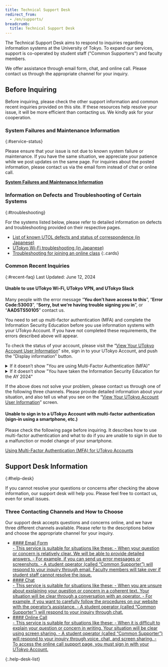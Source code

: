 ```yaml
---
title: Technical Support Desk
redirect_from:
  - /en/supports/
breadcrumb:
  title: Technical Support Desk
---
```



<Emergency />

The Technical Support Desk aims to respond to inquiries regarding information systems at the University of Tokyo.
To expand our services, support is co-operated by student staff ("Common Supporters") and faculty members.

We offer assistance through email form, chat, and online call. Please contact us through the appropriate channel for your inquiry.

## Before Inquiring

Before inquiring, please check the other support information and common recent inquiries provided on this site.
If these resources help resolve your issue, it will be more efficient than contacting us. We kindly ask for your cooperation.

### System Failures and Maintenance Information
{:#service-status}

Please ensure that your issue is not due to known system failure or maintenance.
If you have the same situation, we appreciate your patience while we post updates on the same page.
For inquiries about the posted information, please contact us via the email form instead of chat or online call.

<b class="box center">[System Failures and Maintenance Information](/en/support/service-status)</b>

### Information on Defects and Troubleshooting of Certain Systems
{:#troubleshooting}

For the systems listed below, please refer to detailed information on defects and troubleshooting provided on their respective pages.

- [List of known UTOL defects and status of correspondence (in Japanese)](https://docs.google.com/spreadsheets/d/15jw_TpG8pfNoaspN2NYzYrFhJmjj--U1-c4IBejtBJ8/edit#gid=0)
- [UTokyo Wi-Fi troubleshooting (in Japanese)](/utokyo_wifi/trouble_shooting)
- [Troubleshooting for joining an online class](/en/oc/join/)
{:.cards}

### Common Recent Inquiries
{:#recent-faq}
Last Updated: June 12, 2024

#### Unable to use UTokyo Wi-Fi, UTokyo VPN, and UTokyo Slack
Many people with the error message “**You don’t have access to this**”, “**Error Code:53003**”,  “**Sorry, but we’re having trouble signing you in**”, or “**AADSTS50105**” contact us. 

You need to set up multi-factor authentication (MFA) and complete the Information Security Education before you use information systems with your UTokyo Account. If you have not completed these requirements, the errors described above will appear.

To check the status of your account, please visit the “[View Your UTokyo Account User Information](https://login.adm.u-tokyo.ac.jp/my/)” site, sign in to your UTokyo Account, and push the "Display information" button.

<details>
<summary>If it doesn’t show "You are using Multi-Factor Authentication (MFA)"</summary>
You have not completed the application for MFA of your UTokyo Account. You have to complete the initial setup for MFA and start using it.
- The error message “You don’t have access to this” or “Error Code:53003” appears when you try to use UTokyo Wi-Fi, VPN, and Slack.
- Please refer to the following page for instructions on how to finish the initial setup procedures. Please complete all steps, until “Step 4”, to finish the initial setup procedures, and please note that it will take 40 minutes for the MFA settings to be reflected in the whole system after these procedures.  
[Initial Setup Procedures for Multi-Factor Authentication for UTokyo Accounts](/en/utokyo_account/mfa/initial/)
</details>

<details>
<summary>If it doesn’t show "You have taken the Information Security Education for the AY 2024"</summary>
You have not completed the Information Security Education for the AY 2024. You have to take it and pass the confirmation test.
- The error message “Sorry, but we’re having trouble signing you in” or “AADSTS50105” appears when you try to use UTokyo Wi-Fi, VPN, and Slack.
- Please refer to the following page for instructions on how to take the course. You need to score a perfect result on the confirmation test.  
[FY2024 Information Security Education](https://univtokyo.sharepoint.com/sites/Security/SitePages/en/Information_Security_Education_2024.aspx)
</details>

If the above does not solve your problem, please contact us through one of the following three channels. Please provide detailed information about your situation, and also tell us what you see on the “[View Your UTokyo Account User Information](https://login.adm.u-tokyo.ac.jp/my/)” screen.

#### Unable to sign in to a UTokyo Account with multi-factor authentication (sign-in using a smartphone, etc.)
Please check the following page before inquiring. It describes how to use multi-factor authentication and what to do if you are unable to sign in due to a malfunction or model change of your smartphone.

[Using Multi-Factor Authentication (MFA) for UTokyo Accounts](/en/utokyo_account/mfa/)

## Support Desk Information
{:#help-desk}

If you cannot resolve your questions or concerns after checking the above information, our support desk will help you.
Please feel free to contact us, even for small issues.

### Three Contacting Channels and How to Choose

Our support desk accepts questions and concerns online, and we have three different channels available.
Please refer to the descriptions below and choose the appropriate channel for your inquiry.

- <a href="/en/support/email-form" id="email-form" class="help-desk-list-button">
    #### Email Form
    <div>
      - This service is suitable for situations like these:
        - When your question or concern is relatively clear. We will be able to provide detailed answers.
        - For example, if you can send us error messages or screenshots.
      - A student operator (called “Common Supporter”) will respond to your inquiry through email.
        Faculty members will take over if student staff cannot resolve the issue.
    </div>
  </a>
- <a href="/en/support/chat" class="help-desk-list-button">
    #### Chat
    <div>
      - This service is suitable for situations like these:
        - When you are unsure about explaining your question or concern in a coherent text. Your situation will be clear through a conversation with an operator.
        - For example, if you want to carefully follow the procedures on our website with the operator’s assistance.
      - A student operator (called “Common Supporter”) will respond to your inquiry through chat.
    </div>
  </a>
- <a href="https://login.adm.u-tokyo.ac.jp/support/" class="help-desk-list-button">
    #### Online Call
    <div>
      - This service is suitable for situations like these:
        - When it is difficult to explain your question or concern in writing. Your situation will be clear using screen sharing.
      - A student operator (called “Common Supporter”) will respond to your inquiry through voice, chat, and screen sharing.
      - To access the online call support page, you must sign in with your UTokyo Account.
    </div>
  </a>
{:.help-desk-list}
